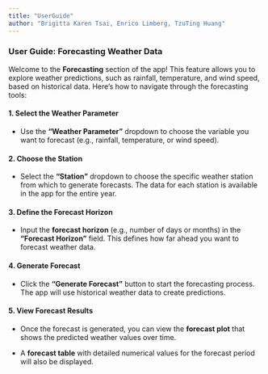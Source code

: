 ```yaml
---
title: "UserGuide"
author: "Brigitta Karen Tsai, Enrico Limberg, TzuTing Huang"
---
```


### **User Guide: Forecasting Weather Data**

Welcome to the **Forecasting** section of the app! This feature allows you to explore weather predictions, such as rainfall, temperature, and wind speed, based on historical data. Here’s how to navigate through the forecasting tools:

#### **1. Select the Weather Parameter**

-   Use the **"Weather Parameter"** dropdown to choose the variable you want to forecast (e.g., rainfall, temperature, or wind speed).

#### **2. Choose the Station**

-   Select the **"Station"** dropdown to choose the specific weather station from which to generate forecasts. The data for each station is available in the app for the entire year.

#### **3. Define the Forecast Horizon**

-   Input the **forecast horizon** (e.g., number of days or months) in the **"Forecast Horizon"** field. This defines how far ahead you want to forecast weather data.

#### **4. Generate Forecast**

-   Click the **"Generate Forecast"** button to start the forecasting process. The app will use historical weather data to create predictions.

#### **5. View Forecast Results**

-   Once the forecast is generated, you can view the **forecast plot** that shows the predicted weather values over time.

-   A **forecast table** with detailed numerical values for the forecast period will also be displayed.
